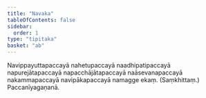 ```yaml
---
title: "Navaka"
tableOfContents: false
sidebar:
  order: 1
type: "tipitaka"
basket: "ab"
---
```



<DynamicBreadcrumb />

<Paragraph number="1853">
Navippayuttapaccayā nahetupaccayā naadhipatipaccayā napurejātapaccayā napacchājātapaccayā naāsevanapaccayā nakammapaccayā navipākapaccayā namagge ekaṃ. (Saṃkhittaṃ.)

</Paragraph>

<Paragraph number="1854" type="center">
Paccanīyagaṇanā.
</Paragraph>
